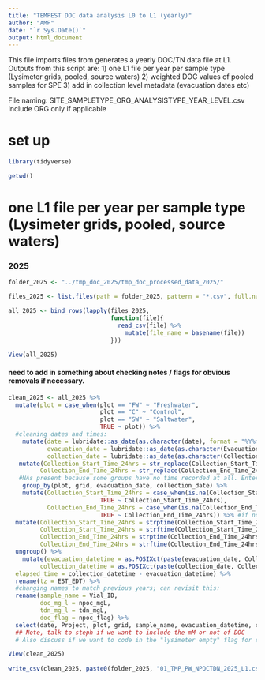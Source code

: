 ```yaml
---
title: "TEMPEST DOC data analysis L0 to L1 (yearly)"
author: "AMP"
date: "`r Sys.Date()`"
output: html_document
---
```


This file imports files from generates a yearly DOC/TN data file at L1. 
Outputs from this script are:
1) one L1 file per year per sample type (Lysimeter grids, pooled, source waters)
2) weighted DOC values of pooled samples for SPE 
3) add in collection level metadata (evacuation dates etc)

File naming: SITE_SAMPLETYPE_ORG_ANALYSISTYPE_YEAR_LEVEL.csv 
Include ORG only if applicable 

# set up

```r
library(tidyverse)

getwd()
```



# one L1 file per year per sample type (Lysimeter grids, pooled, source waters)


### 2025 
```r

folder_2025 <- "../tmp_doc_2025/tmp_doc_processed_data_2025/"

files_2025 <- list.files(path = folder_2025, pattern = "*.csv", full.names = TRUE)

all_2025 <- bind_rows(lapply(files_2025, 
                             function(file){
                               read_csv(file) %>%
                                 mutate(file_name = basename(file))
                             }))

View(all_2025)
```
#### need to add in something about checking notes / flags for obvious removals if necessary.

```r
clean_2025 <- all_2025 %>%
  mutate(plot = case_when(plot == "FW" ~ "Freshwater",
                          plot == "C" ~ "Control",
                          plot == "SW" ~ "Saltwater",
                          TRUE ~ plot)) %>%
  #cleaning dates and times: 
    mutate(date = lubridate::as_date(as.character(date), format = "%Y%m%d"),
           evacuation_date = lubridate::as_date(as.character(Evacuation_date_YYYMMDD), format = "%Y%m%d"),
           collection_date = lubridate::as_date(as.character(Collection_Date_YYYYMMDD), format = "%Y%m%d")) %>%
   mutate(Collection_Start_Time_24hrs = str_replace(Collection_Start_Time_24hrs, '\\d+', function(m) str_pad(m, 4, pad = '0', side = ("left"))),
         Collection_End_Time_24hrs = str_replace(Collection_End_Time_24hrs, '\\d+', function(m) str_pad(m, 4, pad = '0', side = ("left")))) %>%
   #NAs present because some groups have no time recorded at all. Enter in a set time for those:
    group_by(plot, grid, evacuation_date, collection_date) %>%
    mutate(Collection_Start_Time_24hrs = case_when(is.na(Collection_Start_Time_24hrs) ~ "1159", 
                          TRUE ~ Collection_Start_Time_24hrs),
           Collection_End_Time_24hrs = case_when(is.na(Collection_End_Time_24hrs) ~ "1159", 
                          TRUE ~ Collection_End_Time_24hrs)) %>% #if no time recorded in the metadata sheet, fill in with noon
  mutate(Collection_Start_Time_24hrs = strptime(Collection_Start_Time_24hrs, format ="%H%M"),
         Collection_Start_Time_24hrs = strftime(Collection_Start_Time_24hrs, "%H:%M:%S"),
         Collection_End_Time_24hrs = strptime(Collection_End_Time_24hrs, format ="%H%M"),
         Collection_End_Time_24hrs = strftime(Collection_End_Time_24hrs, "%H:%M:%S")) %>%
  ungroup() %>%
    mutate(evacuation_datetime = as.POSIXct(paste(evacuation_date, Collection_Start_Time_24hrs), format = "%Y-%m-%d %H:%M:%S"),
         collection_datetime = as.POSIXct(paste(collection_date, Collection_End_Time_24hrs), format = "%Y-%m-%d %H:%M:%S"),
  elapsed_time = collection_datetime - evacuation_datetime) %>%
  rename(tz = EST_EDT) %>%
  #changing names to match previous years; can revisit this:
  rename(sample_name = Vial_ID,
         doc_mg_l = npoc_mgL,
         tdn_mg_l = tdn_mgL,
         doc_flag = npoc_flag) %>%
  select(date, Project, plot, grid, sample_name, evacuation_datetime, collection_datetime, tz, doc_mg_l, tdn_mg_l, doc_flag, tdn_flag)
  ## Note, talk to steph if we want to include the mM or not of DOC
  # Also discuss if we want to code in the "lysimeter empty" flag for samples without DOC concentrations 

View(clean_2025)
  
write_csv(clean_2025, paste0(folder_2025, "01_TMP_PW_NPOCTDN_2025_L1.csv") ) #note this is currently set up so that it writes into the folder youre pulling data from so if you run script more than once it will pull in the old file.

```